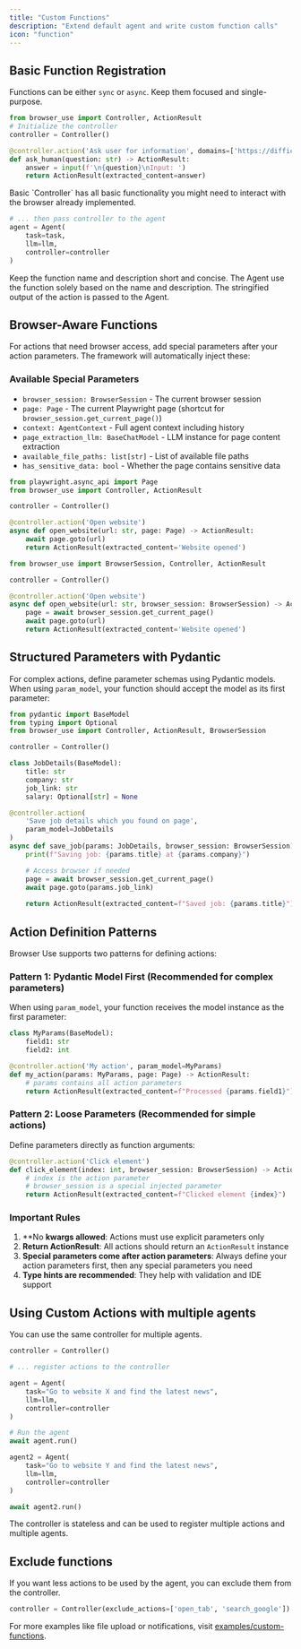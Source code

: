 ```yaml
---
title: "Custom Functions"
description: "Extend default agent and write custom function calls"
icon: "function"
---
```


## Basic Function Registration

Functions can be either `sync` or `async`. Keep them focused and single-purpose.

```python
from browser_use import Controller, ActionResult
# Initialize the controller
controller = Controller()

@controller.action('Ask user for information', domains=['https://difficult.example.com'])   # pass domains= or page_filter= to limit actions to certain pages
def ask_human(question: str) -> ActionResult:
    answer = input(f'\n{question}\nInput: ')
    return ActionResult(extracted_content=answer)
```

<Note>
  Basic `Controller` has all basic functionality you might need to interact with
  the browser already implemented.
</Note>

```python
# ... then pass controller to the agent
agent = Agent(
    task=task,
    llm=llm,
    controller=controller
)
```

<Note>
  Keep the function name and description short and concise. The Agent use the
  function solely based on the name and description. The stringified output of
  the action is passed to the Agent.
</Note>

## Browser-Aware Functions

For actions that need browser access, add special parameters after your action parameters. The framework will automatically inject these:

### Available Special Parameters
- `browser_session: BrowserSession` - The current browser session
- `page: Page` - The current Playwright page (shortcut for `browser_session.get_current_page()`)
- `context: AgentContext` - Full agent context including history
- `page_extraction_llm: BaseChatModel` - LLM instance for page content extraction
- `available_file_paths: list[str]` - List of available file paths
- `has_sensitive_data: bool` - Whether the page contains sensitive data

```python
from playwright.async_api import Page
from browser_use import Controller, ActionResult

controller = Controller()

@controller.action('Open website')
async def open_website(url: str, page: Page) -> ActionResult:
    await page.goto(url)
    return ActionResult(extracted_content='Website opened')
```
```python
from browser_use import BrowserSession, Controller, ActionResult

controller = Controller()

@controller.action('Open website')
async def open_website(url: str, browser_session: BrowserSession) -> ActionResult:
    page = await browser_session.get_current_page()
    await page.goto(url)
    return ActionResult(extracted_content='Website opened')
```

## Structured Parameters with Pydantic

For complex actions, define parameter schemas using Pydantic models. When using `param_model`, your function should accept the model as its first parameter:

```python
from pydantic import BaseModel
from typing import Optional
from browser_use import Controller, ActionResult, BrowserSession

controller = Controller()

class JobDetails(BaseModel):
    title: str
    company: str
    job_link: str
    salary: Optional[str] = None

@controller.action(
    'Save job details which you found on page',
    param_model=JobDetails
)
async def save_job(params: JobDetails, browser_session: BrowserSession) -> ActionResult:
    print(f"Saving job: {params.title} at {params.company}")

    # Access browser if needed
    page = await browser_session.get_current_page()
    await page.goto(params.job_link)
    
    return ActionResult(extracted_content=f"Saved job: {params.title}")
```

## Action Definition Patterns

Browser Use supports two patterns for defining actions:

### Pattern 1: Pydantic Model First (Recommended for complex parameters)
When using `param_model`, your function receives the model instance as the first parameter:

```python
class MyParams(BaseModel):
    field1: str
    field2: int

@controller.action('My action', param_model=MyParams)
def my_action(params: MyParams, page: Page) -> ActionResult:
    # params contains all action parameters
    return ActionResult(extracted_content=f"Processed {params.field1}")
```

### Pattern 2: Loose Parameters (Recommended for simple actions)
Define parameters directly as function arguments:

```python
@controller.action('Click element')
def click_element(index: int, browser_session: BrowserSession) -> ActionResult:
    # index is the action parameter
    # browser_session is a special injected parameter
    return ActionResult(extracted_content=f"Clicked element {index}")
```

### Important Rules

1. **No **kwargs allowed**: Actions must use explicit parameters only
2. **Return ActionResult**: All actions should return an `ActionResult` instance
3. **Special parameters come after action parameters**: Always define your action parameters first, then any special parameters you need
4. **Type hints are recommended**: They help with validation and IDE support

## Using Custom Actions with multiple agents

You can use the same controller for multiple agents.

```python
controller = Controller()

# ... register actions to the controller

agent = Agent(
    task="Go to website X and find the latest news",
    llm=llm,
    controller=controller
)

# Run the agent
await agent.run()

agent2 = Agent(
    task="Go to website Y and find the latest news",
    llm=llm,
    controller=controller
)

await agent2.run()
```

<Note>
  The controller is stateless and can be used to register multiple actions and
  multiple agents.
</Note>



## Exclude functions
If you want less actions to be used by the agent, you can exclude them from the controller.
```python
controller = Controller(exclude_actions=['open_tab', 'search_google'])
```

For more examples like file upload or notifications, visit [examples/custom-functions](https://github.com/browser-use/browser-use/tree/main/examples/custom-functions).
